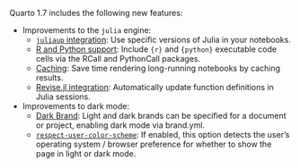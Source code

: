 Quarto 1.7 includes the following new features:

- Improvements to the `julia` engine: 
  - [`juliaup` integration](/docs/computations/julia.qmd#juliaup-integration): Use specific versions of Julia in your notebooks.
  - [R and Python support](/docs/computations/julia.qmd#r-and-python-support): Include `{r}` and `{python}` executable code cells via the RCall and PythonCall packages.
  - [Caching](/docs/computations/julia.qmd#caching-julia): Save time rendering long-running notebooks by caching results.
  - [Revise.jl integration](/docs/computations/julia.qmd#revise.jl-integration): Automatically update function definitions in Julia sessions.
  
- Improvements to dark mode:
  - [Dark Brand](/docs/authoring/brand.qmd#dark-brand): Light and dark brands can be specified for a document or project, enabling dark mode via brand.yml.
  - [`respect-user-color-scheme`](/docs/output-formats/html-themes.qmd#dark-mode): If enabled, this option detects the user's operating system / browser preference for whether to show the page in light or dark mode.
